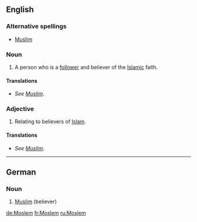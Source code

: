 {{also|moslem}}
==English==
===Alternative spellings===
* [[Muslim]]

===Noun===
{{en-noun}}
# A person who is a [[follower]] and believer of the [[Islamic]] faith.

====Translations====
* ''See [[Muslim]].''

===Adjective===
{{en-adj|-}}
# Relating to believers of [[Islam]].

====Translations====
* ''See [[Muslim]].''
----

==German==
===Noun===
{{infl|de|noun|g=m}}
# [[Muslim]] (believer)

{{tbot entry|German|Muslim|2008|October|de}}

[[de:Moslem]]
[[fr:Moslem]]
[[ru:Moslem]]